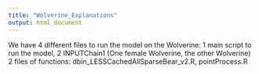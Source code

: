 ```yaml
---
title: "Wolverine_Explanations"
output: html_document
---
```


We have 4 different files to run the model on the Wolverine:
1 main script to run the model,
2 INPUTChain1 (One female Wolverine, the other Wolverine)
2 files of functions: dbin_LESSCachedAllSparseBear_v2.R, pointProcess.R

```r

```

